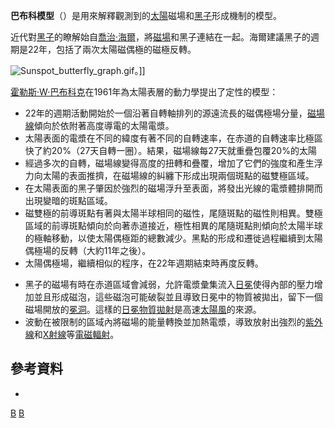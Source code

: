 {{NoteTA|G1=物理學}}
'''巴布科模型'''（{{lang-en|'''Babcock Model'''}}）是用來解釋觀測到的[[太陽|太陽]]磁場和[[黑子|黑子]]形成機制的模型。 

近代對[[黑子|黑子]]的瞭解始自[[喬治·海爾|喬治·海爾]]，將[[磁場|磁場]]和黑子連結在一起。海爾建議黑子的週期是22年，包括了兩次太陽磁偶極的磁極反轉。

[[Image:Sunspot_butterfly_graph.gif|thumb]]。]]

[[霍勒斯·W·巴布科克|霍勒斯·W·巴布科克]]在1961年為太陽表層的動力學提出了定性的模型： 

* 22年的週期活動開始於一個沿著自轉軸排列的源遠流長的磁偶極場分量，[[磁場線|磁場線]]傾向於依附著高度導電的太陽電漿。 
* 太陽表面的電漿在不同的緯度有著不同的自轉速率，在赤道的自轉速率比極區快了約20%（27天自轉一圈）。結果，磁場線每27天就重疊包覆20%的太陽 
*經過多次的自轉，磁場線變得高度的扭轉和疊覆，增加了它們的強度和產生浮力向太陽的表面推擠，在磁場線的糾纏下形成出現兩個斑點的磁雙極區域。 
* 在太陽表面的黑子肇因於強烈的磁場浮升至表面，將發出光線的電漿體排開而出現變暗的斑點區域。
* 磁雙極的前導斑點有著與太陽半球相同的磁性，尾隨斑點的磁性則相異。雙極區域的前導斑點傾向於向著赤道接近，極性相異的尾隨斑點則傾向於太陽半球的極軸移動，以使太陽偶極距的總數減少。黑點的形成和遷徙過程繼續到太陽偶極場的反轉（大約11年之後）。
* 太陽偶極場，繼續相似的程序，在22年週期結束時再度反轉。

* 黑子的磁場有時在赤道區域會減弱，允許電漿彙集流入[[日冕|日冕]]使得內部的壓力增加並且形成磁泡，這些磁泡可能破裂並且導致日冕中的物質被拋出，留下一個磁場開放的[[冕洞|冕洞]]。這樣的[[日冕物質拋射|日冕物質拋射]]是高速[[太陽風|太陽風]]的來源。 
* 波動在被限制的區域內將磁場的能量轉換並加熱電漿，導致放射出強烈的[[紫外線|紫外線]]和[[X射線|X射線]]等[[電磁輻射|電磁輻射]]。

== 參考資料 ==

* {{cite journal | author=Babcock, H. W. | title=The Topology of the Sun's Magnetic Field and the 22-Year Cycle | journal=Astrophys. J. | volume=133 | issue=2 | year=1961 | pages=572–587 | doi=10.1086/147060}}


[[Category:恆星現象|B]]
[[Category:太陽現象|B]]